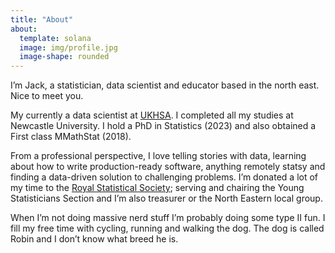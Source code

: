 ```yaml
---
title: "About"
about:
  template: solana
  image: img/profile.jpg
  image-shape: rounded
---
```


I'm  Jack, a statistician, data scientist and educator based in the north east. Nice to meet you.

My currently a data scientist at [UKHSA](https://www.gov.uk/government/organisations/uk-health-security-agency). I completed all my studies at Newcastle University. I hold a PhD in Statistics (2023) and also obtained a First class MMathStat (2018).

From a professional perspective, I love telling stories with data, learning about how to write production-ready software, anything remotely statsy and finding a data-driven solution to challenging problems. I'm donated a lot of my time to the [Royal Statistical Society](rss.org.uk); serving and chairing the Young Statisticians Section and I'm also treasurer or the North Eastern local group.

When I'm not doing massive nerd stuff I'm probably doing some type II fun. I fill my free time with cycling, running and walking the dog. The dog is called Robin and I don't know what breed he is.

